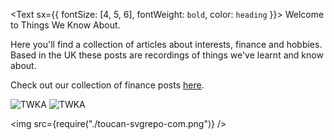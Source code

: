 <Text sx={{ fontSize: [4, 5, 6], fontWeight: `bold`, color: `heading` }}>
  Welcome to Things We Know About.
</Text>

Here you'll find a collection of articles about interests, finance and hobbies. Based in the UK these posts are recordings of things we've learnt and know about.

Check out our collection of finance posts [here](https://twka.netlify.com/tags/finance).

![TWKA](/uploads/toucan-svgrepo-com.png)
![TWKA](./toucan-svgrepo-com.png)

<img src={require("./toucan-svgrepo-com.png")} />